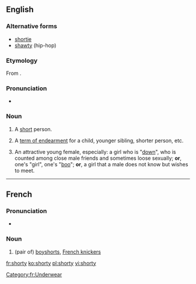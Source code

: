 ==English==

===Alternative forms===
* [[shortie]]
* [[shawty]] (hip-hop)

===Etymology===
From {{suffix|short|y}}.

===Pronunciation===
* {{a|UK}} {{IPA|/ˈʃɔːti/}}

===Noun===
{{en-noun|shorties}}

# {{context|informal|lang=en}} A [[short]] person.
# {{context|informal|lang=en}} A [[term of endearment]] for a child, younger sibling, shorter person, etc.
# {{rfc-sense}} {{context|slang|hip-hop|lang=en}} An attractive young female, especially: a girl who is "[[down#Adjective|down]]", who is counted among close male friends and sometimes loose sexually; '''or''', one's "girl", one's "[[boo#Noun|boo]]"; '''or''', a girl that a male does not know but wishes to meet.

----

==French==

===Pronunciation===
* {{IPA|/ʃɔʁti/|lang=fr}}

===Noun===
{{fr-noun|m}}

# (pair of) [[boyshorts]], [[French knickers]]

[[Category:fr:Underwear]]

[[fr:shorty]]
[[ko:shorty]]
[[pl:shorty]]
[[vi:shorty]]